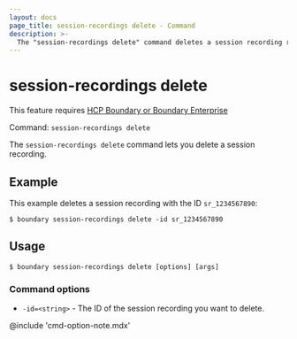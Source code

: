 ```yaml
---
layout: docs
page_title: session-recordings delete - Command
description: >-
  The "session-recordings delete" command deletes a session recording resource.
---
```


# session-recordings delete

<EnterpriseAlert product="boundary">This feature requires <a href="https://www.hashicorp.com/products/boundary">HCP Boundary or Boundary Enterprise</a></EnterpriseAlert>

Command: `session-recordings delete`

The `session-recordings delete` command lets you delete a session recording.

## Example

This example deletes a session recording with the ID `sr_1234567890`:

```shell-session
$ boundary session-recordings delete -id sr_1234567890
```

## Usage

<CodeBlockConfig hideClipboard>

```shell-session
$ boundary session-recordings delete [options] [args]
```

</CodeBlockConfig>

### Command options

- `-id=<string>` - The ID of the session recording you want to delete.

@include 'cmd-option-note.mdx'